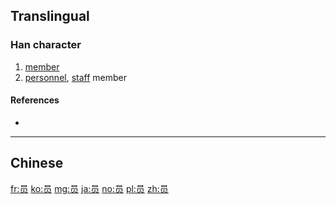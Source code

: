{{also|員}}
==Translingual==

===Han character===
{{Han char|rn=30|rad=口|as=04|sn=7|four=|canj=RBO|ids=⿱口贝}}

# [[member]]
# [[personnel]], [[staff]] member

====References====
* {{Han ref|kx=0181.191|hdz=10589.030|uh=5458|ud=21592}}

----
==Chinese==
{{zh-see|員}}

[[fr:员]]
[[ko:员]]
[[mg:员]]
[[ja:员]]
[[no:员]]
[[pl:员]]
[[zh:员]]